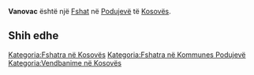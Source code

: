 {{Fshat në Kosovës
 | Emri                = Vanovac
| srp_N_name = Vanovac
| srp_N_FULL_NAME_RO = Vanovac
| srp_N_FULL_NAME_ND_RO = Vanovac
| srp_N_SORT_NAME_RG = VANOVAC
| srp_N_FULL_NAME_RG = Vanovac
| srp_N_FULL_NAME_ND_RG = Vanovac

 | Emri (Rasa dhanore) = 
 | Figura              = 
 | Shteti              = Kosovo
 | Komuna              = Podujevë
 | Kodi postar         = 
 | Sipërfaqja          = 

 | Popullsia           = 

 | Regj. i popullsisë  = 
 | Dend. e popullsisë  = 
 | Faqja zyrtare       = 
 <!--- Koordinatat ----> 
 | Gjerësia            = 42.784663
 | Gjatësia            = 21.207769
 | Lartësia            = 
}}
'''Vanovac''' është një [[Fshat]] në [[Podujevë]] të [[Kosovës]].

<!-- == Gjeografia == -->
<!-- == Historia == -->
<!-- == Demografia == -->
== Shih edhe ==
{{Komuna Podujevë}}
{{Kosovo-Administrata-Cung}}

[[Kategoria:Fshatra në Kosovës]]
[[Kategoria:Fshatra në Kommunes Podujevë]]
[[Kategoria:Vendbanime në Kosovës]]